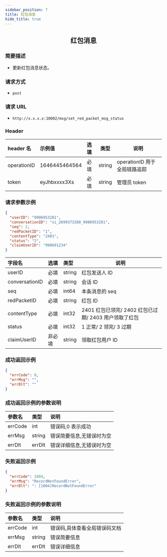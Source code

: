 ```yaml
---
sidebar_position: 7
title: 红包消息
hide_title: true
---
```


<center>

## 红包消息

</center>

### 简要描述

- 更新红包消息状态。

### 请求方式

- `post`

### 请求 URL

- `http://x.x.x.x:10002/msg/set_red_packet_msg_status`

### Header

| header 名   | 示例值        | 选填 | 类型   | 说明                         |
| :---------- | :------------ | :--- | ------ | ---------------------------- |
| operationID | 1646445464564 | 必填 | string | operationID 用于全局链路追踪 |
| token       | eyJhbxxxx3Xs  | 必填 | string | 管理员 token                 |

### 请求参数示例

```json
{
  "userID": "9906953281",
  "conversationID": "si_2699373280_9906953281",
  "seq": 2,
  "redPacketID": "1",
  "contentType": "2401",
  "status": "2",
  "claimUserID": "990691234"
}
```

| 字段名         | 选填   | 类型   | 说明                                                  |
| :------------- | :----- | :----- | ----------------------------------------------------- |
| userID         | 必填   | string | 红包发送人 ID                                         |
| conversationID | 必填   | string | 会话 ID                                               |
| seq            | 必填   | int64  | 本条消息的 seq                                        |
| redPacketID    | 必填   | string | 红包 ID                                               |
| contentType    | 必填   | int32  | 2401 红包已领完/ 2402 红包已过期/ 2403 用户领取了红包 |
| status         | 必填   | int32  | 1 正常/ 2 领完/ 3 过期                                |
| claimUserID    | 非必填 | string | 领取红包用户 ID                                       |

### 成功返回示例

```json
{
  "errCode": 0,
  "errMsg": "",
  "errDlt": ""
}
```

### 成功返回示例的参数说明

| 参数名  | 类型   | 说明                      |
| :------ | :----- | :------------------------ |
| errCode | int    | 错误码,0 表示成功         |
| errMsg  | string | 错误简要信息,无错误时为空 |
| errDlt  | errDlt | 错误详细信息,无错误时为空 |

### 失败返回示例

```json
{
  "errCode": 1004,
  "errMsg": "RecordNotFoundError",
  "errDlt": ": [1004]RecordNotFoundError"
}
```

### 失败返回示例的参数说明

| 参数名  | 类型   | 说明                          |
| :------ | :----- | :---------------------------- |
| errCode | int    | 错误码,具体查看全局错误码文档 |
| errMsg  | string | 错误简要信息                  |
| errDlt  | errDlt | 错误详细信息                  |
